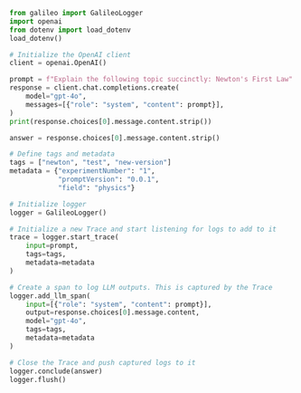 ```python Python
from galileo import GalileoLogger
import openai
from dotenv import load_dotenv
load_dotenv()

# Initialize the OpenAI client
client = openai.OpenAI()

prompt = f"Explain the following topic succinctly: Newton's First Law"
response = client.chat.completions.create(
    model="gpt-4o",
    messages=[{"role": "system", "content": prompt}],
)
print(response.choices[0].message.content.strip())

answer = response.choices[0].message.content.strip()

# Define tags and metadata
tags = ["newton", "test", "new-version"]
metadata = {"experimentNumber": "1",
            "promptVersion": "0.0.1",
            "field": "physics"}

# Initialize logger
logger = GalileoLogger()

# Initialize a new Trace and start listening for logs to add to it
trace = logger.start_trace(
    input=prompt,
    tags=tags,
    metadata=metadata
)

# Create a span to log LLM outputs. This is captured by the Trace
logger.add_llm_span(
    input=[{"role": "system", "content": prompt}],
    output=response.choices[0].message.content,
    model="gpt-4o",
    tags=tags,
    metadata=metadata
)

# Close the Trace and push captured logs to it
logger.conclude(answer)
logger.flush()
```
